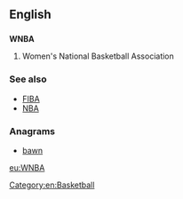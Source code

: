 ==English==

==={{initialism-old|en}}===
{{wikipedia|Women's National Basketball Association}}
'''WNBA'''

# Women's National Basketball Association

===See also===
* [[FIBA]]
* [[NBA]]

===Anagrams===
* [[bawn#English|bawn]]

[[Category:en:Basketball]]

[[eu:WNBA]]